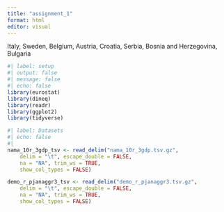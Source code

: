 ```yaml
---
title: "assignment_1"
format: html
editor: visual
---
```


Italy, Sweden, Belgium, Austria, Croatia, Serbia, Bosnia and Herzegovina, Bulgaria

```r
#| label: setup
#| output: false
#| message: false
#| echo: false
library(eurostat)
library(dineq)
library(readr)
library(ggplot2)
library(tidyverse)

```

```r
#| label: Datasets
#| echo: false
#| 
nama_10r_3gdp_tsv <- read_delim("nama_10r_3gdp.tsv.gz", 
    delim = "\t", escape_double = FALSE, 
    na = "NA", trim_ws = TRUE, 
    show_col_types = FALSE)

demo_r_pjanaggr3_tsv <- read_delim("demo_r_pjanaggr3.tsv.gz", 
    delim = "\t", escape_double = FALSE, 
    na = "NA", trim_ws = TRUE, 
    show_col_types = FALSE)


```

```r

```
